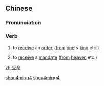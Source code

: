 ==Chinese==
{{zh-forms}}

===Pronunciation===
{{zh-pron
|m=shòumìng
|mn=siū-bēng
|cat=v
}}

===Verb===
{{zh-verb}}

# {{lb|zh|literary}} to [[receive]] an [[order]] ([[from]] [[one]]'s [[king]] etc.)
# {{lb|zh|archaic}} to [[receive]] a [[mandate]] ([[from]] [[heaven]] etc.)

[[Category:Mandarin literary terms|shou4ming4]]
[[Category:Mandarin archaic terms|shou4ming4]]

[[zh:受命]]